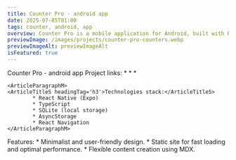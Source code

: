 ```yaml
---
title: Counter Pro - android app
date: 2025-07-05T01:00
tags: counter, android, app
overview: Counter Pro is a mobile application for Android, built with React Native and Expo.
previewImage: /images/projects/counter-pro-counters.webp
previewImageAlt: previewImageAlt
isFeatured: true
---
```



<ContentPart>
	<ArticleTitleL headingTag='h2'>Counter Pro - android app</ArticleTitleL>
	<ArticleParagraphM>
	<ArticleTitleS headingTag='h3'>Project links:</ArticleTitleS>
		* <TextLink path={'https://github.com/AntonOshurek/counter-pro/'} text={'GitHub Repo'} noReferrer={false}/>
		* <TextLink path={'./counter-pro/privacy-policy'} text={'Privacy Policy'} noReferrer={false}/>
		* <TextLink path={'./counter-pro/release-information'} text={'Release information'} noReferrer={false}/>
	</ArticleParagraphM>

    <ArticleParagraphM>
    <ArticleTitleS headingTag='h3'>Technologies stack:</ArticleTitleS>
			* React Native (Expo)
			* TypeScript
			* SQLite (local storage)
			* AsyncStorage
			* React Navigation
    </ArticleParagraphM>

</ContentPart>

<ContentPart>
	<ArticleTitleL headingTag="h2">Features:</ArticleTitleL>
	<ArticleParagraphM>
		* Minimalist and user-friendly design. * Static site for fast loading and optimal performance. *
		Flexible content creation using MDX.
	</ArticleParagraphM>
</ContentPart>

